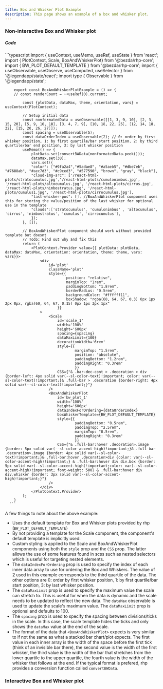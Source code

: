 ```yaml
---
title: Box and Whisker Plot Example
description: This page shows an example of a box and whisker plot.
---
```


### Non-interactive Box and Whisker plot
<BoxAndWhiskerPlotExample client:only />

##### Code
<div className="code-wrapper [&>.astro-code]:max-h-[580px] code-wrapper">
      ```typescript
        import { useContext, useMemo, useRef, useState } from 'react';
        import { PlotContext, Scale, BoxAndWhiskerPlot} from '@bezda/rhp-core';
        import { BW_PLOT_DEFAULT_TEMPLATE } from '@bezda/rhp-core';
        import { useObservable, useObserve, useComputed, useSelector } from '@legendapp/state/react';
        import type { Observable } from '@legendapp/state';

        export const BoxAndWhiskerPlotExample = () => {
        // const renderCount = ++useRef(0).current;
        
            const {plotData, dataMax, theme, orientation, vars} = useContext(PlotContext);

            // Setup initial data
            const nonformatedData = useObservable([[1, 3, 9, 10], [2, 3, 15, 20], [5, 9, 16, 18], [3, 4, 7, 9], [10, 18, 22, 25], [12, 14, 18, 22], [15, 20, 26, 27]]);
            const spacing = useObservable(5);
            const dataOrderIndex = useObservable(2); // 0: order by first whisker position, 1: by first quartile/bar start position, 2: by third quartile/bar end position, 3: by last whisker position
            useMemo(() => {
                plotData.set(convertBWData(nonformatedData.peek()));
                dataMax.set(30);
                vars.set({
                "color": ["#9fa2a4","#5adae8", "#a5aeb5", "#dbe7eb", "#7688ab", "#aec7d3", "#c9ced3", "#577590", "brown", "gray", "black"],
                "cloud-img-src": ['/react-html-plots/stratocumulus.jpg','/react-html-plots/cumulonimbus.jpg', '/react-html-plots/altocumulus.jpg', '/react-html-plots/cirrus.jpg', '/react-html-plots/nimbostratus.jpg', '/react-html-plots/cumulus1.jpg', '/react-html-plots/cirrocumulus.jpg'],
                "last-whisker-pos": [], //BoxAndWhiskerPlot component uses this for storing the value/position of the last whisker for optional use in the template
                "clouds":['stratocumulus', 'cumulonimbus' , 'altocumulus', 'cirrus', 'nimbostratus', 'cumulus', 'cirrocumulus'],
                });
            }, []);

            // BoxAndWhiskerPlot component should work without provided template but doesnt
            // Todo: Find out why and fix this
            return (
                <PlotContext.Provider value={{ plotData: plotData, dataMax: dataMax, orientation: orientation, theme: theme, vars: vars}}>
                    <div 
                        id='plot' 
                        className='plot' 
                        style={{
                                position: "relative", 
                                marginTop: "1rem", 
                                paddingBottom: "1.8rem",
                                borderRadius: "0.5rem", 
                                backgroundColor: "#ffffff11", 
                                boxShadow: "rgba(60, 64, 67, 0.3) 0px 1px 2px 0px, rgba(60, 64, 67, 0.15) 0px 1px 3px 1px"
                            }}
                    >
                        <Scale
                            id='scale_1'
                            width='100%'
                            height='600px'
                            spacing={spacing}
                            dataMaxLimit={100} 
                            decorationWidth='6rem'
                            style={{
                                    marginTop: "1.5rem", 
                                    position: "absolute", 
                                    paddingBottom: "1.2rem", 
                                    paddingRight: "0.3rem"
                                    }}
                            CSS={"& .bar-dec-cont > .decoration > div {border-left: 4px solid var(--sl-color-text)!important; color: var(--sl-color-text)!important;}& .full-bar > .decoration {border-right: 4px solid var(--sl-color-text)!important;}"}
                        />
                        <BoxAndWhiskerPlot 
                            id='bw_plot_1'
                            width='100%'
                            height='600px'
                            dataIndexForOrdering={dataOrderIndex}
                            boxWhiskerTemplate={BW_PLOT_DEFAULT_TEMPLATE}
                            style={{
                                    paddingBottom: "0.5rem", 
                                    paddingTop: "2.5rem", 
                                    marginTop: "0.5rem", 
                                    paddingRight: "0.3rem"
                                    }}
                            CSS={"& .full-bar:hover .decoration>.image {border: 5px solid var(--sl-color-accent-high)!important;}& .full-bar .decoration>.image {border: 4px solid var(--sl-color-text)!important;}& .full-bar:hover .decoration>div {color: var(--sl-color-accent-high)!important;} & .full-bar:hover div div.box {border: 5px solid var(--sl-color-accent-high)!important;color: var(--sl-color-accent-high)!important; font-weight: 500} & .full-bar:hover div div.whisker {border: 3px solid var(--sl-color-accent-high)!important;}"}
                        />
                    </div>
                </PlotContext.Provider>
            );
        }
      ```
</div>

A few things to note about the above example:
- Uses the default template for Box and Whisker plots provided by rhp (`BW_PLOT_DEFAULT_TEMPLATE`)
- By not providing a template for the Scale component, the component's default template is implicitly used.
- Custom styling is applied to the Scale and BoxAndWhiskerPlot components using both the `style` prop and the `CSS` prop. The latter allows the use of some features found in scss such as nested selectors which is useful for targeting nested elements.
- The `dataIndexForOrdering` prop is used to specify the index of each inner data array to use for ordering the Box and Whiskers. The value of 2 used in this example corresponds to the third quartile of the data. The other options are 0: order by first whisker position, 1: by first quartile/bar start position, 3: by last whisker position.
- The `dataMaxLimit` prop is used to specify the maximum value the scale can stretch to. This is useful for when the data is dynamic and the scale needs to be updated to reflect the new data. The `dataMax` observable is used to update the scale's maximum value. The `dataMaxLimit` prop is optional and defaults to 100.
- The `spacing` prop is used to specify the spacing between divisions/ticks in the scale. In this case, the scale template hides the ticks and only shows the `dataMax` value at the end of the scale.
- The format of the data that `<BoxAndWhiskerPlot>` expects is very similar to if not the same as what a stacked bar chart/plot expects. The first value in each inner array is the width of the space before the first tick (think of an invisible bar there), the second value is the width of the first whisker, the third value is the width of the bar that stretches from the lower quartile to the upper quartile, the fourth value is the width of the whisker that follows at the end. If the typical format is prefered, rhp provides a conversion function called `convertBWData`. 

### Interactive Box and Whisker plot